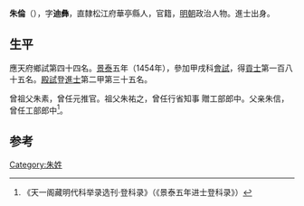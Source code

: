 '''朱倫'''（{{bd|1422年||？}}），字'''迪彝'''，直隸松江府華亭縣人，官籍，[[明朝|明朝]]政治人物。進士出身。

== 生平 ==
應天府鄉試第四十四名。[[景泰|景泰]]五年（1454年），參加甲戌科[[會試|會試]]，得[[貢士|貢士]]第一百八十五名。[[殿試|殿試]]登[[進士|進士]]第二甲第三十五名。

曾祖父朱素，曾任元推官。祖父朱祐之，曾任行省知事 贈工部郎中。父亲朱信，曾任工部郎中<ref>《天一阁藏明代科举录选刊·登科录》（《景泰五年进士登科录》）</ref>。

==参考==
{{reflist}}

{{明朝人物小作品}}
{{景泰五年甲戌科殿試金榜}}

[[Category:朱姓|Category:朱姓]]